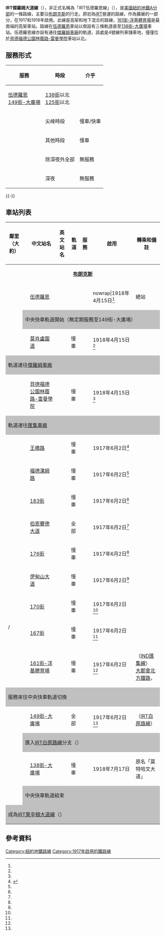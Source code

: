 {{noteTA
|G1=Railway
|1=zh-hans:终点站; zh-tw:終點站; zh-hk:總站;
|2=zh-hans:客运总站; zh-tw:客運總站; zh-hk:客運總站;
|3=zh-hans:大中央总站; zh-tw:大中央總站; zh-hk:大中央總站;
|4=zh-hk:升降機; zh-tw:電梯;
|5=zh-hk:扶手電梯; zh-tw:電扶梯;
|6=zh-hans:哈莱姆; zh-tw:哈林; zh-hk:哈林; zh-hant:哈萊姆;}}
{{Infobox rail line
| name = IRT傑羅姆大道線<br />{{lang|en|IRT Jerome Avenue Line}}
|image = NYCS-bull-trans-4.svg
| image_width = 75px
| caption = [[紐約地鐵4號線|4號線]]列車在任何時候都服務整條IRT傑羅姆大道線。其中一站同時有[[紐約地鐵5號線|5號線]]列車服務。
| type = [[地鐵|地鐵]]
| system = [[紐約地鐵|紐約地鐵]]
| start = [[伍德羅恩車站_(IRT傑羅姆大道線)|伍德羅恩]]
| end = [[138街-大廣場車站_(IRT傑羅姆大道線)|138街-大廣場]]
| stations = 14
|ridership = 242,460<ref name="ridership">{{cite web |url=http://mta.info/nyct/facts/ridership/ridership_sub.htm |title=Average weekday subway ridership |author=MTA |date= |work= |publisher= |accessdate=21 August 2011 |deadurl=yes |archiveurl=https://web.archive.org/web/20140328023018/http://www.mta.info/nyct/facts/ridership/ridership_sub.htm |archivedate=2014-03-28 |df= }}</ref>
| open = 1917–1918
| owner = [[紐約市|紐約市]]
| operator = [[紐約市公共運輸局|紐約市公共運輸局]]
| character = 地下（<small>洋基體育場以南</small>）<br />高架（<small>布朗克斯大部分</small>）
| linelength = 
| notrack = 2-3
| gauge = {{RailGauge|ussg}}
| el = [[直流電|600V DC 第三軌供電]]
|map = 
}}
{{IRT傑羅姆大道線RDT}}
'''IRT傑羅姆大道線'''（{{lang-en|Jerome Avenue Line}}），非正式名稱為「IRT伍德羅恩線」（{{lang|en|IRT Woodlawn Line}}），是[[美國|美國]][[紐約地鐵|紐約地鐵]][[紐約地鐵A分部|A分部]]的一條路線，主要沿[[布朗克斯|布朗克斯]]的{{link-en|傑羅姆大道|Jerome Avenue}}行走。原初為[[跨區捷運公司|IRT]]營運的路線，作為{{link-en|雙重合約|Dual Contracts}}擴展的一部分，在1917和1918年啟用。此線是高架和地下混合的路線，[[161街-洋基體育場車站|161街-洋基體育場]]是最南端的高架車站。路線在[[伍德羅恩車站_(IRT傑羅姆大道線)|伍德羅恩]]車站以南設有三條軌道直至[[138街-大廣場車站_(IRT傑羅姆大道線)|138街-大廣場]]車站。伍德羅恩線亦設有通往[[紐約地鐵車廠#傑羅姆車廠|傑羅姆車廠]]的軌道，該處是4號線列車儲車地，僅僅位於[[貝德福德公園林蔭路-雷曼學院車站_(IRT傑羅姆大道線)|貝德福德公園林蔭路-雷曼學院]]車站以北。

== 服務形式 ==
{|class="wikitable"
!rowspan=2|服務
!rowspan=2|時段
!colspan=2|介乎
|-
![[伍德羅恩車站_(IRT傑羅姆大道線)|伍德羅恩]]<br>[[149街-大廣場車站_(IRT傑羅姆大道線)|149街-大廣場]]
![[138街-大廣場車站_(IRT傑羅姆大道線)|138街]]以北<br>[[125街車站_(IRT萊辛頓大道線)|125街]]以北
|-
|rowspan=2|{{rint|newyork|4}}
|尖峰時段
|慢車/快車
|快車
|-
|其他時段
|colspan=2|慢車
|-
|rowspan=2|{{rint|newyork|5}}
|除深夜外全部
|無服務
|慢車
|-
|深夜
|colspan=2|無服務
|}
{{-}}
== 車站列表 ==
{{NYCS service legend
| alltimes        = show
| allexceptrush   = show
| allexceptnights = show
| rushonly        = show
| rushpeak        = show
}}
{| class="wikitable"
|-
!鄰里<br />（大約）
!{{Access icon}}
!中文站名
!英文站名
!軌道
!服務
!啟用
!轉乘和備註
|-
|colspan=8 align=center|'''[[布朗克斯|布朗克斯]]'''
|-
|rowspan=3|{{link-en|諾伍德 (布朗克斯)|Norwood, Bronx|諾伍德}}
|
|[[伍德羅恩車站_(IRT傑羅姆大道線)|伍德羅恩]]
|{{lang|en|Woodlawn}}
|
|{{NYCS Jerome|time=show}}
|nowrap|1918年4月15日<ref name=":0" />
|總站
|-
!colspan=7 style="background-color: silver;"|中央快車軌道開始（無定期服務至149街-大廣場）
|-
|
|[[莫肖盧園道車站_(IRT傑羅姆大道線)|莫肖盧園道]]
|{{lang|en|Mosholu Parkway}}
|慢車
|{{NYCS Jerome local|time=show}}
|1918年4月15日<ref name=":0" />
|
|-
!colspan=8 style="background-color: silver;"|軌道連往[[紐約地鐵車廠#傑羅姆車廠|傑羅姆車廠]]
|-
|{{link-en|貝德福德公園 (布朗克斯)|Bedford Park, Bronx|貝德福德公園}}
|
|[[貝德福德公園林蔭路-雷曼學院車站_(IRT傑羅姆大道線)|貝德福德公園林蔭路-雷曼學院]]
|{{lang|en|Bedford Park Boulevard–Lehman College}}
|慢車
|{{NYCS Jerome local|time=show}}
|1918年4月15日<ref name=":0" />
|
|-
!colspan=8 style="background-color: silver;"|軌道連往[[紐約地鐵車廠#匯集車廠|匯集車廠]]
|-
|{{link-en|王橋高地 (布朗克斯)|Kingsbridge Heights, Bronx|王橋高地}}
|
|[[王橋路車站_(IRT傑羅姆大道線)|王橋路]]
|{{lang|en|Kingsbridge Road}}
|慢車
|{{NYCS Jerome local|time=show}}
|1917年6月2日<ref name="tnl">{{cite news |title=Three New Links of the Dual Subway System Opened |url=https://query.nytimes.com/mem/archive-free/pdf?res=9E02E6DE133BEE3ABC4B53DFB066838C609EDE |format=PDF |work=The New York Times |page=11 |date=3 June 1917 |accessdate=13 February 2009 |archive-date=2016-03-03 |archive-url=https://web.archive.org/web/20160303165231/http://query.nytimes.com/mem/archive-free/pdf?res=9E02E6DE133BEE3ABC4B53DFB066838C609EDE |dead-url=no }}</ref>
|
|-
|rowspan=2|{{link-en|大學高地 (布朗克斯)|University Heights, Bronx|大學高地}}
|{{Access icon}}
|[[福德漢姆路車站_(IRT傑羅姆大道線)|福德漢姆路]]
|{{lang|en|Fordham Road}}
|慢車
|{{NYCS Jerome local|time=show}}
|1917年6月2日<ref name="tnl"/>
|{{link-en|選擇巴士服務|Select Bus Service|Bx12選擇巴士服務}}
|-
|
|[[183街車站_(IRT傑羅姆大道線)|183街]]
|{{lang|en|183rd Street}}
|慢車
|{{NYCS Jerome local|time=show}}
|1917年6月2日<ref name="tnl"/>
|
|-
|rowspan=2|{{link-en|莫里斯高地 (布朗克斯)|Morris Heights, Bronx|莫里斯高地}}
|
|[[伯恩賽德大道車站_(IRT傑羅姆大道線)|伯恩賽德大道]]
|{{lang|en|Burnside Avenue}}
|全部
|{{NYCS Jerome|time=show}}
|1917年6月2日<ref name="tnl"/>
|
|-
|
|[[176街車站_(IRT傑羅姆大道線)|176街]]
|{{lang|en|176th Street}}
|慢車
|{{NYCS Jerome local|time=show}}
|1917年6月2日<ref name="tnl"/>
|
|-
|rowspan=4|{{link-en|高橋 (布朗克斯)|Highbridge, Bronx|高橋}} / {{link-en|匯集 (布朗克斯)|Concourse (Bronx)|匯集}}
|
|[[伊甸山大道車站_(IRT傑羅姆大道線)|伊甸山大道]]
|{{lang|en|Mount Eden Avenue}}
|慢車
|{{NYCS Jerome local|time=show}}
|1917年6月2日<ref name="tnl"/>
|
|-
|
|[[170街車站_(IRT傑羅姆大道線)|170街]]
|{{lang|en|170th Street}}
|慢車
|{{NYCS Jerome local|time=show}}
|1917年6月2日<ref name="tnl"/>
|
|-
|
|[[167街車站_(IRT傑羅姆大道線)|167街]]
|{{lang|en|167th Street}}
|慢車
|{{NYCS Jerome local|time=show}}
|1917年6月2日<ref name="tnl"/>
|
|-
|{{Access icon}}
|[[161街-洋基體育場車站_(IRT傑羅姆大道線)|161街-洋基體育場]]
|{{lang|en|161st Street–Yankee Stadium}}
|慢車
|{{NYCS Jerome local|time=show}}
|1917年6月2日<ref name="tnl"/>
|{{NYCS Concourse local|time=show}}（[[IND匯集線|IND匯集線]]）<br>[[大都會北方鐵路|大都會北方鐵路]]{{link-en|哈德遜線|Hudson Line (Metro-North)}}，{{link-en|洋基-東153街車站 (大都會北方鐵路)|Yankees–East 153rd Street (Metro-North station)|洋基-東153街}}
|-
!colspan=8 style="background-color: silver;"|{{NYCS Jerome south express|time=show}}服務來往中央快車軌道切換
|-
|rowspan=4|{{link-en|莫特哈文 (布朗克斯)|Mott Haven, Bronx|莫特哈文}}
|
|[[149街-大廣場車站_(IRT傑羅姆大道線)|149街-大廣場]]
|{{lang|en|149th Street–Grand Concourse}}
|全部
|{{NYCS Jerome|time=show}}
|1917年6月2日<ref name="tnl"/>
|{{NYCS White Plains|time=show}}（[[IRT白原路線|IRT白原路線]]）
|-
!colspan=7 style="background-color: silver;"|匯入[[IRT白原路線|IRT白原路線]]分支（{{NYCS 149 link|time=show}}）
|-
|
|[[138街-大廣場車站_(IRT傑羅姆大道線)|138街-大廣場]]
|{{lang|en|138th Street–Grand Concourse}}
|慢車
|{{NYCS Jerome south local|time=show}}
|1918年7月17日
|原名「莫特哈文大道」
|-
!colspan=7 style="background-color: silver;"|中央快車軌道結束
|-
!colspan=8 style="background-color: silver;"|成為[[IRT萊辛頓大道線|IRT萊辛頓大道線]]（{{NYCS Jerome south|time=show}}）
|}

== 參考資料 ==
{{reflist}}

{{纽约地铁线路}}
{{DEFAULTSORT:Jerome Avenue Line}}
[[Category:紐約地鐵路線|Category:紐約地鐵路線]]
[[Category:1917年啟用的鐵路線|Category:1917年啟用的鐵路線]]